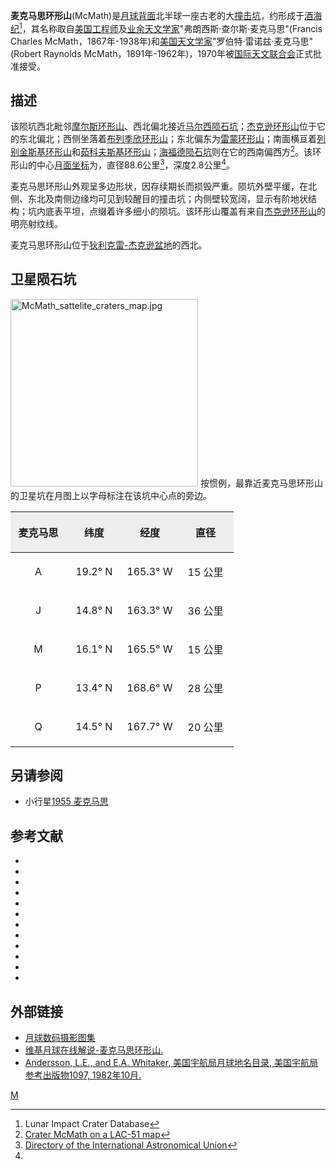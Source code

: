 {{lunar crater data
 |image=McMath LRO WAC.jpg|240px
 |caption=[[月球勘测轨道飞行器|月球勘测轨道飞行器]]拍摄的图像|
 |latitude  = 16.63
 |N_or_S    = N
 |longitude = 166.09
 |E_or_W    = W
 |diameter  = 88.6[[kilometre|公里]]
 |depth     = 2.8公里
 |colong    = 167
 |eponym    = 弗朗西斯·查尔斯·麦克马思<br />罗伯特·雷诺兹·麦克马思
}}

'''麦克马思环形山'''(McMath)是[[月球背面|月球背面]]北半球一座古老的大[[撞击坑|撞击坑]]，约形成于[[酒海纪|酒海纪]]<ref name=LICD>Lunar Impact Crater Database</ref>，其名称取自[[美国|美国]][[工程师|工程师]]及[[业余天文学|业余天文学家]]"弗朗西斯·查尔斯·麦克马思"(Francis Charles McMath，1867年-1938年)和[[美国|美国]][[天文学家|天文学家]]"罗伯特·雷诺兹·麦克马思"(Robert Raynolds McMath，1891年-1962年)，1970年被[[国际天文联合会|国际天文联合会]]正式批准接受。

==描述==
该陨坑西北毗邻[[摩尔斯环形山|摩尔斯环形山]]、西北偏北接近[[马尔西陨石坑|马尔西陨石坑]]；[[杰克逊环形山|杰克逊环形山]]位于它的东北偏北；西侧坐落着[[布列季欣环形山|布列季欣环形山]]；东北偏东为[[雷蒙环形山|雷蒙环形山]]；南面横亘着[[列别金斯基环形山|列别金斯基环形山]]和[[茹科夫斯基环形山|茹科夫斯基环形山]]；[[海福德陨石坑|海福德陨石坑]]则在它的西南偏西方<ref>[http://planetarynames.wr.usgs.gov/images/Lunar/lac_51_lo.pdf Crater McMath on a LAC-51 map]</ref>。该环形山的中心[[月面坐标|月面坐标]]为{{Coord|16.63|N|166.09|W|globe:Moon|nogoogle=1|noosm=1}}，直径88.6公里<ref name="IAU">[http://planetarynames.wr.usgs.gov/Feature/3783 Directory of the International Astronomical Union]</ref>，深度2.8公里<ref name="LICD"/>。

麦克马思环形山外观呈多边形状，因存续期长而损毁严重。陨坑外壁平缓，在北侧、东北及南侧边缘均可见到较醒目的撞击坑；内侧壁较宽阔，显示有阶地状结构；坑内底表平坦，点缀着许多细小的陨坑。该环形山覆盖有来自[[杰克逊环形山|杰克逊环形山]]的明亮射纹线。

麦克马思环形山位于[[狄利克雷-杰克逊盆地|狄利克雷-杰克逊盆地]]的西北。

==卫星陨石坑==
[[Image:McMath_sattelite_craters_map.jpg|300px]]
按惯例，最靠近麦克马思环形山的卫星坑在月图上以字母标注在该坑中心点的旁边。

{| class="wikitable"
!width="25%" style="background:#eeeeee;" |麦克马思 
!width="25%" style="background:#eeeeee;" |纬度
!width="25%" style="background:#eeeeee;" |经度
!width="25%" style="background:#eeeeee;" |直径
|-
|align="center"|A
|align="center"|19.2° N
|align="center"|165.3° W
|align="center"|15 公里
|-
|align="center"|J
|align="center"|14.8° N
|align="center"|163.3° W
|align="center"|36 公里
|-
|align="center"|M
|align="center"|16.1° N
|align="center"|165.5° W
|align="center"|15 公里
|-
|align="center"|P
|align="center"|13.4° N
|align="center"|168.6° W
|align="center"|28 公里
|-
|align="center"|Q
|align="center"|14.5° N
|align="center"|167.7° W
|align="center"|20 公里
|}{{clear}}
==另请参阅==
* 小行星[[小行星1955|1955 麦克马思]]

==参考文献==
{{reflist}}
{{refbegin}}
* {{cite book
  | last1 = Andersson
  | first1 = L. E.
  | last2 = Whitaker
  | first2 = E. A.
  | authorlink2 = Ewen Whitaker
  | date = 1982
  | title = [[NASA|NASA]] Catalogue of Lunar Nomenclature
  | publisher = NASA RP-1097
  | ref = harv
  }}
* {{cite web
  | last = Blue
  | first = Jennifer
  | date = July 25, 2007
  | title = Gazetteer of Planetary Nomenclature
  | publisher = [[United_States_Geological_Survey|USGS]]
  | url = http://planetarynames.wr.usgs.gov/
  | accessdate = 2007-08-05
  | ref = harv
  | archive-date = 2019-12-05
  | archive-url = https://web.archive.org/web/20191205162958/https://planetarynames.wr.usgs.gov/
  | dead-url = no
  }}
* {{cite book
  | last1 = Bussey
  | first1 = B.
  | authorlink1 = Ben Bussey
  | last2 = Spudis
  | first2 = P.
  | authorlink2 = Paul Spudis
  | date = 2004
  | title = The Clementine Atlas of the Moon
  | publisher = Cambridge University Press
  | location = New York
  | isbn = 978-0-521-81528-4
  | ref = harv
  }}
* {{cite book
  | last1 = Cocks
  | first1 = Elijah E.
  | last2 = Cocks
  | first2 = Josiah C.
  | date = 1995
  | title = Who's Who on the Moon: A Biographical Dictionary of Lunar Nomenclature
  | url = https://archive.org/details/isbn_9780936389271
  | publisher = Tudor Publishers
  | isbn = 978-0-936389-27-1
  | ref = harv
  }}
* {{cite web
  | last = McDowell
  | first = Jonathan
  | date = July 15, 2007
  | url = http://host.planet4589.org/astro/lunar/
  | title = Lunar Nomenclature
  | publisher = Jonathan's Space Report
  | accessdate = 2007-10-24
  | ref = harv
  | archive-date = 2019-06-21
  | archive-url = https://web.archive.org/web/20190621012337/http://host.planet4589.org/astro/lunar/
  | dead-url = no
  }}
* {{cite journal| last1 = Menzel| first1 = D. H.| last2 = Minnaert| first2 = M.| last3 = Levin| first3 = B.| last4 = Dollfus| first4 = A.| last5 = Bell| first5 = B.| title = Report on Lunar Nomenclature by the Working Group of Commission 17 of the IAU| doi = 10.1007/BF00171763| journal = Space Science Reviews| volume = 12| issue = 2| pages = 136–186| date = 1971| bibcode = 1971SSRv...12..136M| ref = harv}}
* {{cite book
  | first = Patrick
  | last = Moore
  | authorlink = Patrick Moore
  | date = 2001
  | title = On the Moon
  | url = https://archive.org/details/patrickmooreonmo00patr
  | publisher = Sterling Publishing Co.
  | isbn = 978-0-304-35469-6
  | ref = harv
  }}
* {{cite book
  | first = Fred W.
  | last = Price
  | date = 1988
  | title = The Moon Observer's Handbook
  | publisher = Cambridge University Press
  | isbn = 978-0-521-33500-3
  | ref = harv
  }}
* {{cite book
  | last = Rükl
  | first = Antonín
  | authorlink = Antonín Rükl
  | date = 1990
  | title = Atlas of the Moon
  | publisher = Kalmbach Books
  | isbn = 978-0-913135-17-4
  | ref = harv
  }}
* {{cite book
  | last = Webb
  | first = Rev. T. W.
  | authorlink = Thomas William Webb
  | date = 1962
  | title = Celestial Objects for Common Telescopes
  | url = https://archive.org/details/celestialobjects00webb
  | edition = 6th revised
  | publisher = Dover
  | isbn = 978-0-486-20917-3
  | ref = harv
  }}
* {{cite book
  | first = Ewen A.
  | last = Whitaker
  | authorlink = Ewen Whitaker
  | date = 1999
  | title = Mapping and Naming the Moon
  | publisher = Cambridge University Press
  | isbn = 978-0-521-62248-6
  | ref = harv
  }}
* {{cite book
  | first = Peter T.
  | last = Wlasuk
  | date = 2000
  | title = Observing the Moon
  | publisher = Springer
  | isbn = 978-1-85233-193-1
  | ref = harv
 }}
{{refend}}

==外部链接==
*[http://www.lpi.usra.edu/resources/lunar_orbiter/bin/srch_nam.shtml?McMath%7C0 月球数码摄影图集]
*[http://the-moon.wikispaces.com/McMath 维基月球在线解说-麦克马思环形山.]
*[http://planet4589.org/astro/lunar/RP-1097.pdf Andersson, L.E., and E.A. Whitaker, 美国宇航局月球地名目录, 美国宇航局参考出版物1097, 1982年10月.]{{Wayback|url=http://planet4589.org/astro/lunar/RP-1097.pdf |date=20141006125838 }}

[[Category:月球环形山|M]]
